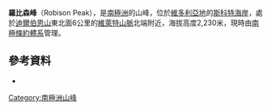 {{coord|77|12|S|160|15|E|display=title}}

'''羅比森峰'''（Robison Peak），是[[南極洲|南極洲]]的山峰，位於[[維多利亞地|維多利亞地]]的[[斯科特海岸|斯科特海岸]]，處於[[迪爾伯恩山|迪爾伯恩山]]東北面6公里的[[維萊特山脈|維萊特山脈]]北端附近，海拔高度2,230米，現時由[[南極條約體系|南極條約體系]]管理。

==參考資料==
*{{usgs-gazetteer}}

{{DEFAULTSORT:Robison Peak}}
[[Category:南極洲山峰|Category:南極洲山峰]]


{{ScottCoast-geo-stub}}